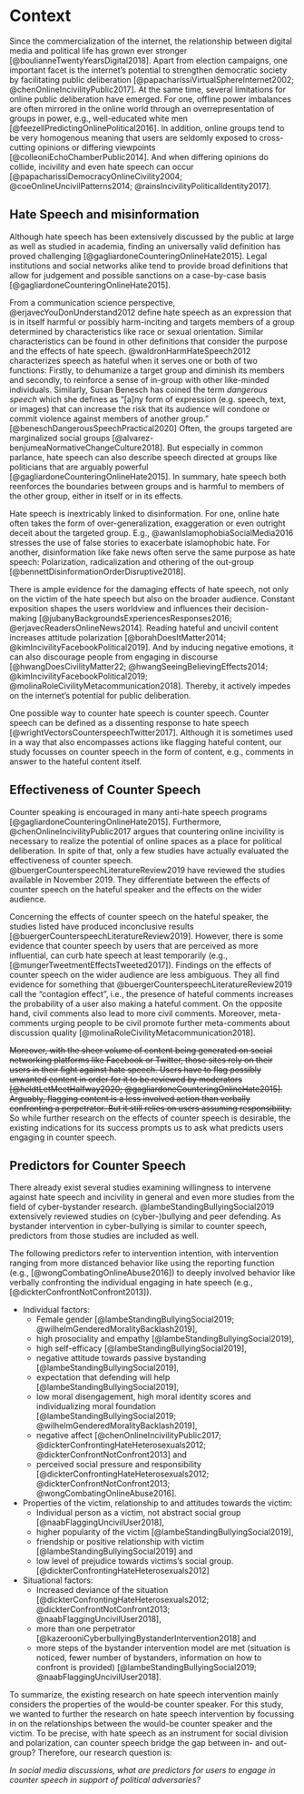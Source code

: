 # Context
Since the commercialization of the internet, the relationship between digital media and political life has grown ever stronger [@boulianneTwentyYearsDigital2018]. 
Apart from election campaigns, one important facet is the internet's potential to strengthen democratic society by facilitating public deliberation [@papacharissiVirtualSphereInternet2002; @chenOnlineIncivilityPublic2017].
At the same time, several limitations for online public deliberation have emerged. 
For one, offline power imbalances are often mirrored in the online world through an overrepresentation of groups in power, e.g., well-educated white men [@feezellPredictingOnlinePolitical2016]. In addition, online groups tend to be very homogenous meaning that users are seldomly exposed to cross-cutting opinions or differing viewpoints [@colleoniEchoChamberPublic2014]. And when differing opinions do collide, incivility and even hate speech can occur [@papacharissiDemocracyOnlineCivility2004; @coeOnlineUncivilPatterns2014; @rainsIncivilityPoliticalIdentity2017].

## Hate Speech and misinformation
Although hate speech has been extensively discussed by the public at large as well as studied in academia, finding an universally valid definition has proved challenging [@gagliardoneCounteringOnlineHate2015]. Legal institutions and social networks alike tend to provide broad definitions that allow for judgement and possible sanctions on a case-by-case basis [@gagliardoneCounteringOnlineHate2015].

From a communication science perspective, @erjavecYouDonUnderstand2012 define hate speech as an expression that is in itself harmful or possibly harm-inciting and targets members of a group determined by characteristics like race or sexual orientation. Similar characteristics can be found in other definitions that consider the purpose and the effects of hate speech. @waldronHarmHateSpeech2012 characterizes speech as hateful when it serves one or both of two functions: Firstly, to dehumanize a target group and diminish its members and secondly, to reinforce a sense of in-group with other like-minded individuals. Similarly, Susan Benesch has coined the term _dangerous speech_ which she defines as "[a]ny form of expression (e.g. speech, text, or images) that can increase the risk that its audience will condone or commit violence against members of another group." [@beneschDangerousSpeechPractical2020] Often, the groups targeted are marginalized social groups [@alvarez-benjumeaNormativeChangeCulture2018]. But especially in common parlance, hate speech can also describe speech directed at groups like politicians that are arguably powerful [@gagliardoneCounteringOnlineHate2015]. In summary, hate speech both reenforces the boundaries between groups and is harmful to members of the other group, either in itself or in its effects.

Hate speech is inextricably linked to disinformation. For one, online hate often takes the form of over-generalization, exaggeration or even outright deceit about the targeted group. E.g., @awanIslamophobiaSocialMedia2016 stresses the use of false stories to exacerbate islamophobic hate. For another, disinformation like fake news often serve the same purpose as hate speech: Polarization, radicalization and othering of the out-group [@bennettDisinformationOrderDisruptive2018].

There is ample evidence for the damaging effects of hate speech, not only on the victim of the hate speech but also on the broader audience. 
Constant exposition shapes the users worldview and influences their decision-making [@jubanyBackgroundsExperiencesResponses2016; @erjavecReadersOnlineNews2014]. 
Reading hateful and uncivil content increases attitude polarization [@borahDoesItMatter2014; @kimIncivilityFacebookPolitical2019].
And by inducing negative emotions, it can also discourage people from engaging in discourse [@hwangDoesCivilityMatter22; @hwangSeeingBelievingEffects2014; @kimIncivilityFacebookPolitical2019; @molinaRoleCivilityMetacommunication2018]. Thereby, it actively impedes on the internet's potential for public deliberation.

One possible way to counter hate speech is counter speech. Counter speech can be defined as a dissenting response to hate speech [@wrightVectorsCounterspeechTwitter2017]. 
Although it is sometimes used in a way that also encompasses actions like flagging hateful content, our study focusses on counter speech in the form of content, e.g., comments in answer to the hateful content itself.

## Effectiveness of Counter Speech
Counter speaking is encouraged in many anti-hate speech programs [@gagliardoneCounteringOnlineHate2015]. Furthermore, @chenOnlineIncivilityPublic2017 argues that countering online incivility is necessary to realize the potential of online spaces as a place for political deliberation. In spite of that, only a few studies have actually evaluated the effectiveness of counter speech. @buergerCounterspeechLiteratureReview2019 have reviewed the studies available in November 2019. They differentiate between the effects of counter speech on the hateful speaker and the effects on the wider audience.

Concerning the effects of counter speech on the hateful speaker, the studies listed have produced inconclusive results [@buergerCounterspeechLiteratureReview2019].
However, there is some evidence that counter speech by users that are perceived as more influential, can curb hate speech at least temporarily (e.g., [@mungerTweetmentEffectsTweeted2017]).
Findings on the effects of counter speech on the wider audience are less ambiguous. They all find evidence for something that @buergerCounterspeechLiteratureReview2019 call the "contagion effect", i.e., the presence of hateful comments increases the probability of a user also making a hateful comment. On the opposite hand, civil comments also lead to more civil comments. Moreover, meta-comments urging people to be civil promote further meta-comments about discussion quality [@molinaRoleCivilityMetacommunication2018].

~~Moreover, with the sheer volume of content being generated on social networking platforms like Facebook or Twitter, those sites rely on their users in their fight against hate speech. Users have to flag possibly unwanted content in order for it to be reviewed by moderators [@heldtLetMeetHalfway2020; @gagliardoneCounteringOnlineHate2015]. Arguably, flagging content is a less involved action than verbally confronting a perpetrator. But it still relies on users assuming responsibility.~~ So while further research on the effects of counter speech is desirable, the existing indications for its success prompts us to ask what predicts users engaging in counter speech.

## Predictors for Counter Speech
There already exist several studies examining willingness to intervene against hate speech and incivility in general and even more studies from the field of cyber-bystander research. @lambeStandingBullyingSocial2019 extensively reviewed studies on (cyber-)bullying and peer defending. As bystander intervention in cyber-bullying is similar to counter speech, predictors from those studies are included as well.

The following predictors refer to intervention intention, with intervention ranging from more distanced behavior like using the reporting function (e.g., [@wongCombatingOnlineAbuse2016]) to deeply involved behavior like verbally confronting the individual engaging in hate speech (e.g., [@dickterConfrontNotConfront2013]). 

* Individual factors:
    + Female gender [@lambeStandingBullyingSocial2019; @wilhelmGenderedMoralityBacklash2019],
    + high prosociality and empathy [@lambeStandingBullyingSocial2019],
    + high self-efficacy [@lambeStandingBullyingSocial2019],
    + negative attitude towards passive bystanding [@lambeStandingBullyingSocial2019],
    + expectation that defending will help [@lambeStandingBullyingSocial2019],
    + low moral disengagement, high moral identity scores and individualizing moral foundation [@lambeStandingBullyingSocial2019; @wilhelmGenderedMoralityBacklash2019],
    + negative affect [@chenOnlineIncivilityPublic2017; @dickterConfrontingHateHeterosexuals2012; @dickterConfrontNotConfront2013] and
    + perceived social pressure and responsibility [@dickterConfrontingHateHeterosexuals2012; @dickterConfrontNotConfront2013; @wongCombatingOnlineAbuse2016].
    
* Properties of the victim, relationship to and attitudes towards the victim:
    + Individual person as a victim, not abstract social group  [@naabFlaggingUncivilUser2018],
    + higher popularity of the victim [@lambeStandingBullyingSocial2019],
    + friendship or positive relationship with victim [@lambeStandingBullyingSocial2019] and
    + low level of prejudice towards victims's social group. [@dickterConfrontingHateHeterosexuals2012]
    
* Situational factors:
    + Increased deviance of the situation [@dickterConfrontingHateHeterosexuals2012; @dickterConfrontNotConfront2013; @naabFlaggingUncivilUser2018],
    + more than one perpetrator [@kazerooniCyberbullyingBystanderIntervention2018] and
    + more steps of the bystander intervention model are met (situation is noticed, fewer number of bystanders, information on how to confront is provided) [@lambeStandingBullyingSocial2019; @naabFlaggingUncivilUser2018].
    
To summarize, the existing research on hate speech intervention mainly considers the properties of the would-be counter speaker. For this study, we wanted to further the research on hate speech intervention by focussing in on the relationships between the would-be counter speaker and the victim. To be precise, with hate speech as an instrument for social division and polarization, can counter\ speech bridge the gap between in- and out-group? Therefore, our research question is:

*In social media discussions, what are predictors for users to engage in counter speech in support of political adversaries?*